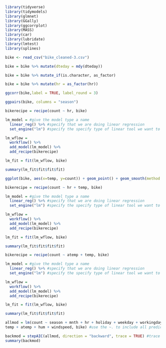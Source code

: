 ```r
library(tidyverse)
library(tidymodels)
library(glmnet)
library(GGally)
library(ggcorrplot)
library(MASS)
library(car)
library(lubridate)
library(lmtest)
library(splines)
```

```r
bike <- read_csv("bike_cleaned-3.csv")
```

```r
bike = bike %>% mutate(dteday = mdy(dteday))
```

```r
bike = bike %>% mutate_if(is.character, as_factor)
```

```r
bike = bike %>% mutate(hr = as_factor(hr))
```

```r
ggcorr(bike,label = TRUE, label_round = 3) 
```


```r
ggpairs(bike, columns = "season")
```

```r
bikerecipe = recipe(count ~ hr, bike)

lm_model = #give the model type a name 
  linear_reg() %>% #specify that we are doing linear regression
  set_engine("lm") #specify the specify type of linear tool we want to use 

lm_wflow = 
  workflow() %>% 
  add_model(lm_model) %>% 
  add_recipe(bikerecipe)

lm_fit = fit(lm_wflow, bike)
```

```r
summary(lm_fit$fit$fit$fit)
```

```r
ggplot(bike, aes(x=temp, y=count)) + geom_point() + geom_smooth(method = lm, se = FALSE) + theme_bw()
```

```r
bikerecipe = recipe(count ~ hr + temp, bike)

lm_model = #give the model type a name 
  linear_reg() %>% #specify that we are doing linear regression
  set_engine("lm") #specify the specify type of linear tool we want to use 

lm_wflow = 
  workflow() %>% 
  add_model(lm_model) %>% 
  add_recipe(bikerecipe)

lm_fit = fit(lm_wflow, bike)
```

```r
summary(lm_fit$fit$fit$fit)
```

```r
bikerecipe = recipe(count ~ atemp + temp, bike)

lm_model = #give the model type a name 
  linear_reg() %>% #specify that we are doing linear regression
  set_engine("lm") #specify the specify type of linear tool we want to use 

lm_wflow = 
  workflow() %>% 
  add_model(lm_model) %>% 
  add_recipe(bikerecipe)

lm_fit = fit(lm_wflow, bike)
```

```r
summary(lm_fit$fit$fit$fit)
```

```r
allmod = lm(count ~ season + mnth + hr + holiday + weekday + workingday + weathersit +
temp + atemp + hum + windspeed, bike) #use the ~. to include all predictors rather than typing them all in

backmod = stepAIC(allmod, direction = "backward", trace = TRUE) #trace = TRUE shows how the model is built (which variables are removed)
summary(backmod)
```

